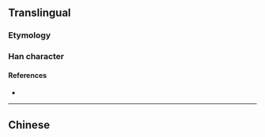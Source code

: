 {{also|樹}}
{{character info/new}}
==Translingual==
{{stroke order|strokes=9}}

===Etymology===
{{Han simp|樹|f=尌|t=对}}

===Han character===
{{Han char|rn=75|rad=木|as=05|sn=9|four=|canj=DEDI|ids=⿰木对}}

====References====
* {{Han ref|kx=0521.121|hdz=21191.040|uh=6811|ud=26641}}

----

==Chinese==
{{zh-see|樹}}
